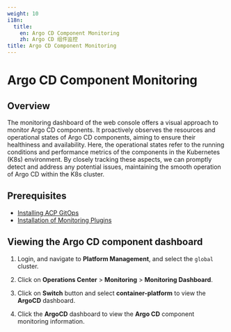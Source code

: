 ```yaml
---
weight: 10
i18n:
  title:
    en: Argo CD Component Monitoring
    zh: Argo CD 组件监控
title: Argo CD Component Monitoring
---
```


# Argo CD Component Monitoring

## Overview

The monitoring dashboard of the web console offers a visual approach to monitor Argo CD components. It proactively observes the resources and operational states of Argo CD components, aiming to ensure their healthiness and availability. Here, the operational states refer to the running conditions and performance metrics of the components in the Kubernetes (K8s) environment. By closely tracking these aspects, we can promptly detect and address any potential issues, maintaining the smooth operation of Argo CD within the K8s cluster.

## Prerequisites
- [Installing ACP GitOps](/gitops/install_gitops/install_gitops_plugin.mdx)
- [Installation of Monitoring Plugins](/observability/monitor/install_monitor.mdx)

## Viewing the Argo CD component dashboard

1. Login, and navigate to **Platform Management**, and select the `global` cluster.

2. Click on **Operations Center** > **Monitoring** > **Monitoring Dashboard**.

3. Click on **Switch** button and select **container-platform** to view the **ArgoCD** dashboard.

4. Click the **ArgoCD** dashboard to view the **Argo CD** component monitoring information.
